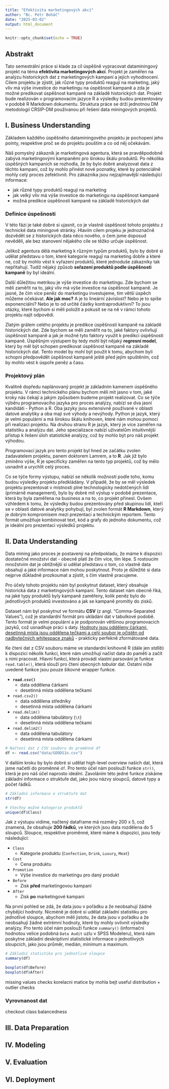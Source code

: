 ```yaml
---
title: "Efektivita marketingových akcí"
author: "Bc. Petr Boháč"
date: "2025-03-02"
output: html_document
---
```


```r
knitr::opts_chunk$set(echo = TRUE)
```

## Abstrakt
Tato semestrální práce si klade za cíl úspěšně vypracovat dataminingový projekt na téma **efektivita marketingových akcí**. Projekt je zaměřen na analýzu historických dat z marketingových kampaní a jejich vyhodnocení. Cílem projektu je zjistit, jak různé typy produktů reagují na marketing, jaký vliv má výše investice do marketingu na úspěšnost kampaně a zda je možné predikovat úspěšnost kampaně na základě historických dat. Projekt bude realizován v programovacím jazyce R a výsledky budou prezentovány v podobě R Markdown dokumentu. Struktura práce se drží jednotnou DM metodologií CRSIP-DM používanou při řešení data miningových projektů.

## I. Business Understanding
Základem každého úspěšného dataminingového projektu je pochopení jeho pointy, respektive proč se do projektu pouštím a co od něj očekávám.

Náš pomyslný zákazník je marketingová agentura, která se pravděpodobně zabývá marketingovými kampaněmi pro širokou škálu produktů. Po několika
úspěšných kampaních se rozhodla, že by bylo dobré analyzovat data z těchto kampaní, což by mohlo přinést nové poznatky, které by potenciálně mohly celý proces zefektivnit. Pro zákazníka jsou nejzajímavější následující informace:

- jak různé typy produktů reagují na marketing
- jak velký vliv má výše investice do marketingu na úspěšnost kampaně
- možná predikce úspěšnosti kampaně na základě historických dat

### Definice úspešnosti

V této fázi je také dobré si ujasnit, co je vlastně úspěšnost tohoto projektu z technické data miningové stránky. Hlavím cílem projeku je jednoznačně dozvědět se z historických data něco nového, o čem jsme doposud nevěděli, ale bez stanovení nějakého cíle se těžko určuje úspěšnost.

Jelikož agentura dělá marketing k různým typům produktů, bylo by dobré si udělat představu o tom, které kategorie reagují na marketing dobře a které ne, což by mohlo vést k vyřazení produktů, které jednoduše zákazníky tak nepřitahují. Tudíž nějaký způsob **seřazení produktů podle úspěšnosti kampaně** by byl ideální.

Další důležitou metrikou je výše investice do marketingu. Zde bychom se měli zaměřit na to, jaký vliv má výše investice na úspěšnost kampaně. Je jasné, že čím více peněz do marketingu investujeme, tím větší úspěch můžeme očekávat. **Ale jak moc?** A je to lineární závislost? Nebo je to spíše exponenciální? Nebo je to od určité částky kontraproduktivní? To jsou otázky, které bychom si měli položit a pokusit se na ně v rámci tohoto projektu najít odpovědi.

Zlatým grálem celého projektu je predikce úspěšnosti kampaně na základě historických dat. Zde bychom se měli zaměřit na to, jaké faktory ovlivňují úspěšnost kampaně a jak je možné tyto faktory využít k predikci úspěšnosti kampaně. Úspěšným výstupem by tedy mohl být nějaký **regresní model**, který by měl být schopen predikovat úspěšnost kampaně na základě historických dat. Tento model by mohl být použit k tomu, abychom byli schopni předpovědět úspěšnost kampaně ještě před jejím spuštěním, což by mohlo vést k úspoře peněz a času.

### Projektový plán

Kvalitně dopředu naplánovaný projekt je základním kamenem úspěšného projektu. V rámci technického plánu bychom měli mít jasno v tom, jaké kroky nás čekají a jakým způsobem budeme projekt realizovat. Co se týče výběru programovacího jazyka pro proces analýzy, nabízí se dva jasní kandidáti - Python a R. Oba jazyky jsou extensivně používané v oblasti datové analytiky a oba mají své výhody a nevýhody. Python je jazyk, který je velmi populární a má širokou škálu knihoven, které nám mohou pomoci při realizaci projektu. Na druhou stranu R je jazyk, který je více zaměřen na statistiku a analýzu dat. Jeho specializace nabízí uživatelům intuitivnější přístup k řešení úloh statistické analýzy, což by mohlo být pro náš projekt výhodou.

Programovací jazyk pro tento projekt byl hned ze začátku zvolen zadavatelem projektu, panem doktorem Lamrem, a to **R**. Jak již bylo zmíněno výše, R je specificky zaměřen na tento typ projektů, což by mělo usnadnit a urychlit celý proces. 

Co se týče formy výstupu, nabízí se několik možností podle toho, komu budou výsledky projektu předkládány. V případě, že by se měl výsledek projektu prezentovat v místnosti plné technologicky nedotčených lidí (primárně management), bylo by dobré mít výstup v podobě prezentace, která by byla zaměřena na business a na to, co projekt přinesl. Ovšem vzhledem k tomu, že výsledky budou prezentovány před skupinou lidí, kteří se v oblasti datové analytiky pohybují, byl zvolen formát **R Markdown**, který je dobrým kompromisem mezi prezentací a technickým reportem. Tento formát umožňuje kombinovat text, kód a grafy do jednoho dokumentu, což je ideální pro prezentaci výsledků projektu.

## II. Data Understanding
Data mining jako proces je postavený na předpokladu, že máme k dispozici dostatečné množství dat - obecně platí že čím více, tím lépe. S rostoucím množstvím dat je obtížnější si udělat představu o tom, co vlastně data obsahují a jaké informace nám mohou poskytnout. Proto je důležité si data nejprve důkladně prozkoumat a zjistit, s čím vlastně pracujeme.

Pro účely tohoto projektu nám byl poskytnut dataset, který obsahuje historická data z marketingových kampaní. Tento dataset nám obecně říká, na jaké typy produktů byly kampaně zaměřeny, kolik peněz bylo do jednotlivých produktů investováno a jak se kampaně promítly do zisků.

Dataset nám byl poskytnut ve formátu **CSV** (z angl. "Comma-Separated Values"), což je standardní formát pro ukládání dat v tabulkové podobě. Tento formát je velmi populární a je podporován většinou programovacích jazyků, což usnadňuje práci s daty. <u>Hodnoty jsou odděleny čárkami, desetinná místa jsou oddělena tečkami a celý soubor je očistěn od nadbytečných whitespace znaků</u> - prakticky perfekně zformátované data.

Ke čtení dat z CSV souboru máme ve standardní knihovně R (dále jen *stdlib*) k dispozici několik funkcí, které nám umožňují načíst data do paměti a začít s nimi pracovat. Hlavní funkcí, která provádí vlastní parsování je funkce `read.table()`, která slouží pro čtení obecných *tabular* dat. Ostatní níže uvedené funkce jsou pouze šikovné wrapper funkce.

- **`read.csv()`**
  - data oddělena čárkami
  - desetinná místa oddělena tečkami
- `read.csv2()`
  - data oddělena středníky
  - desetinná místa oddělena čárkami
- `read.delim()`
  - data oddělena tabulátory (``\t``)
  - desetinná místa oddělena tečkami 
- `read.delim2()`
  - data oddělena tabulátory
  - desetinná místa oddělena čárkami

```r
# Načtení dat z CSV souboru do proměnné df
df <- read.csv("data/GOODS1n.csv")
```

V dalším kroku by bylo dobré si udělat high-level overview našich dat, která jsme načetli do proměnné `df`. Pro tento účel nám poslouží funkce `str()`, která je pro náš účel naprosto ideální. Zavoláním této jedné funkce získáme základní informace o struktuře dat, jako jsou názvy sloupců, datové typy a počet řádků. 

```r
# Základní informace o struktuře dat
str(df)

# Všechny možné kategorie produktů
unique(df$Class)
```

Jak z výstupu vidíme, načtený dataframe má rozměry 200 x 5, což znamená, že obsahuje **200 řádků**, ve kterých jsou data rozdělena do 5 sloupců. Sloupce, respektive proměnné, které máme k dispozici, jsou tedy následující:

- `Class`
  - Kategorie produktu (`Confection`, `Drink`, `Luxury`, `Meat`)
- `Cost`
  - Cena produktu
- `Promotion`
  - Výše investice do marketingu pro daný produkt
- `Before`
  - Zisk **před** marketingovou kampaní
- `After`
  - Zisk **po** marketingové kampani

Na první pohled se zdá, že data jsou v pořádku a že neobsahují žádné chybějící hodnoty. Nicméně je dobré si udělat základní statistiku pro jednotlivé sloupce, abychom měli jistotu, že data jsou v pořádku a že neobsahují žádné extrémní hodnoty, které by mohly ovlivnit výsledky analýzy. Pro tento účel nám poslouží funkce `summary()` (informační hodnotou velice podobná `Data Audit` uzlu v SPSS Modeleru), která nám poskytne základní deskriptivní statistické informace o jednotlivých sloupcích, jako jsou průměr, medián, minimum a maximum.
```r
# Základní statistika pro jednotlivé sloupce
summary(df)
```
```r
boxplot(df$Before)
boxplot(df$After)
```

missing values checks
korelacni matice by mohla bejt useful
distribution + outlier checks

### Vyrovnanost dat

checkout class balancedness

## III. Data Preparation
## IV. Modeling
## V. Evaluation
## VI. Deployment
